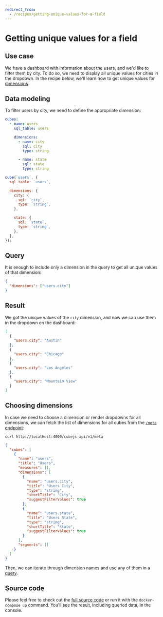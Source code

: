 ```yaml
---
redirect_from:
  - /recipes/getting-unique-values-for-a-field
---
```


# Getting unique values for a field

## Use case

We have a dashboard with information about the users, and we'd like to filter
them by city. To do so, we need to display all unique values for cities in the
dropdown. In the recipe below, we'll learn how to get unique values for
[dimensions](https://cube.dev/docs/schema/reference/dimensions).

## Data modeling

To filter users by city, we need to define the appropriate dimension:

<CodeTabs>

```yaml
cubes:
  - name: users
    sql_table: users

    dimensions:
      - name: city
        sql: city
        type: string

      - name: state
        sql: state
        type: string
```

```javascript
cube(`users`, {
  sql_table: `users`,

  dimensions: {
    city: {
      sql: `city`,
      type: `string`,
    },

    state: {
      sql: `state`,
      type: `string`,
    },
  },
});
```

</CodeTabs>

## Query

It is enough to include only a dimension in the query to get all unique values
of that dimension:

```json
{
  "dimensions": ["users.city"]
}
```

## Result

We got the unique values of the `city` dimension, and now we can use them in the
dropdown on the dashboard:

```json
[
  {
    "users.city": "Austin"
  },
  {
    "users.city": "Chicago"
  },
  {
    "users.city": "Los Angeles"
  },
  {
    "users.city": "Mountain View"
  }
]
```

## Choosing dimensions

In case we need to choose a dimension or render dropdowns for all dimensions, we
can fetch the list of dimensions for all cubes from the [`/meta`
endpoint](https://cube.dev/docs/rest-api#api-reference-v-1-meta):

```bash{promptUser: user}
curl http://localhost:4000/cubejs-api/v1/meta
```

```json
{
  "cubes": [
    {
      "name": "users",
      "title": "Users",
      "measures": [],
      "dimensions": [
        {
          "name": "users.city",
          "title": "Users City",
          "type": "string",
          "shortTitle": "City",
          "suggestFilterValues": true
        },
        {
          "name": "users.state",
          "title": "Users State",
          "type": "string",
          "shortTitle": "State",
          "suggestFilterValues": true
        }
      ],
      "segments": []
    }
  ]
}
```

Then, we can iterate through dimension names and use any of them in a
[query](#query).

## Source code

Please feel free to check out the
[full source code](https://github.com/cube-js/cube/tree/master/examples/recipes/getting-unique-values-for-a-field)
or run it with the `docker-compose up` command. You'll see the result, including
queried data, in the console.
